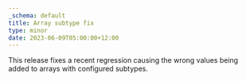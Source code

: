 ```yaml
---
_schema: default
title: Array subtype fix
type: minor
date: 2023-06-09T05:00:00+12:00
---
```

This release fixes a recent regression causing the wrong values being added to arrays with configured subtypes.
